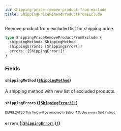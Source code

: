 ```yaml
---
id: shipping-price-remove-product-from-exclude
title: ShippingPriceRemoveProductFromExclude
---
```


Remove product from excluded list for shipping price.

```graphql
type ShippingPriceRemoveProductFromExclude {
  shippingMethod: ShippingMethod
  shippingErrors: [ShippingError!]!
  errors: [ShippingError!]!
}
```

### Fields

#### `shippingMethod` ([`ShippingMethod`](/developer/api-reference/objects/shipping-method.mdx))

A shipping method with new list of excluded products.

#### `shippingErrors` ([`[ShippingError!]!`](/developer/api-reference/objects/shipping-error.mdx))

<sub><sup><span className="deprecatedTag">DEPRECATED</span> This field will be removed in Saleor 4.0. Use `errors` field instead.</sup></sub>

#### `errors` ([`[ShippingError!]!`](/developer/api-reference/objects/shipping-error.mdx))
